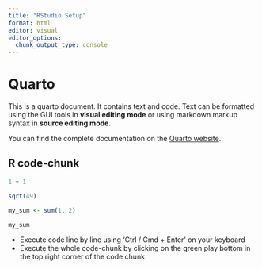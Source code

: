 ```yaml
---
title: "RStudio Setup"
format: html
editor: visual
editor_options: 
  chunk_output_type: console
---
```


# Quarto

This is a quarto document. It contains text and code. Text can be formatted using the GUI tools in **visual editing mode** or using markdown markup syntax in **source editing mode**.

You can find the complete documentation on the [Quarto website](https://quarto.org/).

## R code-chunk

```r

1 + 1

sqrt(49)

my_sum <- sum(1, 2)

my_sum

```

-   Execute code line by line using 'Ctrl / Cmd + Enter' on your keyboard
-   Execute the whole code-chunk by clicking on the green play bottom in the top right corner of the code chunk
